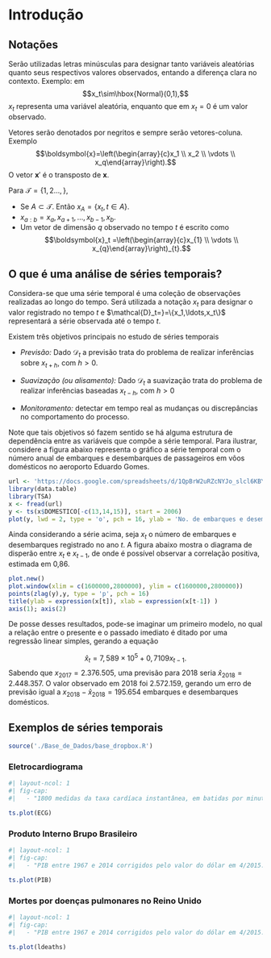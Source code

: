 # Introdução


## Notações

Serão utilizadas letras minúsculas para designar tanto variáveis aleatórias quanto seus respectivos valores observados, entando a diferença clara no contexto. Exemplo: em $$x_t\sim\hbox{Normal}(0,1),$$
$x_t$ representa uma variável aleatória, enquanto que em $x_t=0$ é um valor observado.

Vetores serão denotados por negritos e sempre serão vetores-coluna. Exemplo $$\boldsymbol{x}=\left(\begin{array}{c}x_1 \\ x_2 \\ \vdots \\ x_q\end{array}\right).$$ O vetor $\boldsymbol{x}'$ é o transposto de $\boldsymbol{x}$.

Para $\mathcal{T}=\{1,2\ldots,\}$,

-   Se $A\subset\mathcal{T}$. Então $x_A=\{x_{t},t\in A\}$.
-   $x_{a:b}=x_a,x_{a+1},\ldots,x_{b-1},x_{b}.$
-   Um vetor de dimensão $q$ observado no tempo $t$ é escrito como $$\boldsymbol{x}_t =\left(\begin{array}{c}x_{1} \\ \vdots \\ x_{q}\end{array}\right)_{t}.$$


## O que é uma análise de séries temporais?

Considera-se que uma série temporal é uma coleção de observações realizadas ao longo do tempo. Será utilizada a notação $x_t$ para designar o valor registrado no tempo $t$ e $\mathcal{D}_t=}=\{x_1,\ldots,x_t\}$ representará a série observada até o tempo $t$.

Existem três objetivos principais no estudo de séries temporais

-   *Previsão:* Dado $\mathcal{D}_t$ a previsão trata do problema de realizar inferências sobre $x_{t+h}$, com $h>0$.

-   *Suavização (ou alisamento):* Dado $\mathcal{D}_t$ a suavização trata do problema de realizar inferências baseadas $x_{t-h}$, com $h>0$

-   *Monitoramento:* detectar em tempo real as mudanças ou discrepâncias no comportamento do processo.


Note que tais objetivos só fazem sentido se há alguma estrutura de dependência entre as variáveis que compõe a série temporal. Para ilustrar, considere a figura abaixo representa o gráfico a série temporal com o número anual de embarques e desembarques de passageiros em vôos domésticos no aeroporto Eduardo Gomes.


```r
url <- 'https://docs.google.com/spreadsheets/d/1QpBrW2uRZcNYJo_slcl6KBYOvIJOt_CetXiqJMQoNUA/edit?usp=sharing'
library(data.table)
library(TSA)
x <- fread(url)
y <- ts(x$DOMESTICO[-c(13,14,15)], start = 2006)
plot(y, lwd = 2, type = 'o', pch = 16, ylab = 'No. de embarques e desembarques', xlab = 'Ano')

```

Ainda considerando a série acima, seja $x_t$ o número de embarques e desembarques registrado no ano $t$. A figura abaixo mostra o diagrama de disperão entre $x_t$ e $x_{t-1}$, de onde é possível observar a correlação positiva, estimada em 0,86.

```r
plot.new()
plot.window(xlim = c(1600000,2800000), ylim = c(1600000,2800000))
points(zlag(y),y, type = 'p', pch = 16)
title(ylab = expression(x[t]), xlab = expression(x[t-1]) )
axis(1); axis(2)
```
De posse desses resultados, pode-se imaginar um primeiro modelo, no qual a relação entre o presente e o passado imediato é ditado por uma regressão linear simples, gerando a equação

$$\hat{x}_t = 7,589\times 10^5 +0,7109 x_{t-1}.$$
Sabendo que $x_{2017}=2.376.505$, uma previsão para 2018 seria $\hat{x}_{2018}=2.448.357$. O valor observado em 2018 foi 2.572.159, gerando um erro de previsão igual a $x_{2018}-\hat{x}_{2018}=195.654$
embarques e desembarques domésticos. 

## Exemplos de séries temporais

```r
source('./Base_de_Dados/base_dropbox.R')
```

### Eletrocardiograma


```r
#| layout-ncol: 1
#| fig-cap: 
#|   - "1800 medidas da taxa cardíaca instantânea, em batidas por minuto, de um indivíduo."

ts.plot(ECG)
```

### Produto Interno Brupo Brasileiro


```r
#| layout-ncol: 1
#| fig-cap: 
#|   - "PIB entre 1967 e 2014 corrigidos pelo valor do dólar em 4/2015."

ts.plot(PIB)
```

### Mortes por doenças pulmonares no Reino Unido

```r
#| layout-ncol: 1
#| fig-cap: 
#|   - "PIB entre 1967 e 2014 corrigidos pelo valor do dólar em 4/2015."

ts.plot(ldeaths)

```